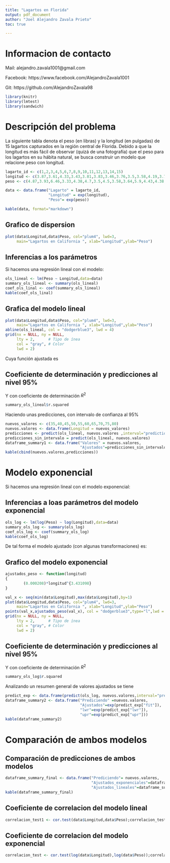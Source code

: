 ```yaml
---
title: "Lagartos en Florida"
output: pdf_document
author: "Joel Alejandro Zavala Prieto"
toc: true

---
```


\newpage

# Informacion de contacto

Mail: alejandro.zavala1001@gmail.com

Facebook: https://www.facebook.com/AlejandroZavala1001

Git: https://github.com/AlejandroZavala98

```r
library(knitr)
library(lmtest)
library(sandwich)
```

\newpage

# Descripción del problema

La siguiente tabla denota el peso (en libras) y la longitud (en pulgadas) de 15 lagartos capturados en la región central de Florida. Debido a que la longitud es más fácil de observar (quizá de una fotografía) que el peso para los lagartos en su hábita natural, se busca construir un modelo que relacione peso con longitud.


```r
lagarto_id <- c(1,2,3,4,5,6,7,8,9,10,11,12,13,14,15)
longitud <- c(3.87,3.61,4.33,3.43,3.81,3.83,3.46,3.76,3.5,3.58,4.19,3.78,3.71,3.73,3.78)
peso <- c(4.87,3.93,6.46,3.33,4.38,4.7,3.5,4.5,3.58,3.64,5.9,4.43,4.38,4.42,4.25)

data <- data.frame("Lagarto" = lagarto_id,
                   "Longitud" = exp(longitud),
                   "Peso"= exp(peso))

kable(data, format="markdown")
```

## Grafico de dispersion 

```r
plot(data$Longitud,data$Peso, col="plum4", lwd=3,
     main="Lagartos en California ", xlab="Longitud",ylab="Peso")
```

## Inferencias a los parámetros

Si hacemos una regresión lineal con el modelo:

\begin{equation*}
\begin{split}
peso_{i} &= \beta_{0} + \beta_{1}longitud_{i} + u_{i} \\
i &= 1,2,...,15 \\
\end{split}
\end{equation*}

```r
ols_lineal <- lm(Peso ~ Longitud,data=data)
summary_ols_lineal <- summary(ols_lineal)
coef_ols_linal <- coef(summary_ols_lineal)
kable(coef_ols_linal)
```

## Grafica del modelo lineal

```r
plot(data$Longitud,data$Peso, col="plum4", lwd=3,
     main="Lagartos en California ", xlab="Longitud",ylab="Peso")
abline(ols_lineal, col = "dodgerblue3", lwd = 4)
grid(nx = NULL, ny = NULL,
     lty = 2,      # Tipo de ínea
     col = "gray", # Color
     lwd = 2)
```

Cuya función ajustada es 

\begin{equation*}
\begin{split}
\hat{peso_{i}} &= -431.09089 + 12.64697longitud_{i}
\end{split}
\end{equation*}

\newpage

## Coeficiente de determinación y predicciones al nivel 95%


Y con coeficiente de determinación $R^{2}$ 
```r
summary_ols_lineal$r.squared
```

Haciendo unas predicciones, con intervalo de confianza al 95%

```r
nuevos_valores <- c(35,40,45,50,55,60,65,70,75,80)
nuevos.valores <- data.frame(Longitud = nuevos_valores)
predicciones <- predict(ols_lineal, nuevos.valores ,interval="prediction", level=0.95)
predicciones_sin_intervalo = predict(ols_lineal, nuevos.valores)
dataframe_summary1 <- data.frame("Valores" = nuevos.valores,
                                 "Ajustados"=predicciones_sin_intervalo)
kable(cbind(nuevos.valores,predicciones))

```


\newpage

# Modelo exponencial

Si hacemos una regresión lineal con el modelo exponencial:

\begin{equation*}
\begin{split}
\ln{peso_{i}} &= \ln{\beta_{0}} + \beta_{1}\ln{longitud_{i}} + u_{i} \\
i &= 1,2,...,15 \\
\end{split}
\end{equation*}

## Inferencias a loas parámetros del modelo exponencial

```r
ols_log <- lm(log(Peso) ~ log(Longitud),data=data)
summary_ols_log <- summary(ols_log)
coef_ols_log <- coef(summary_ols_log)
kable(coef_ols_log)

```

De tal forma el modelo ajustado (con algunas transformaciones) es:

\begin{equation*}
\begin{split}
\hat{\ln{peso_i}} &= -8.476067 + 3.431098\ln{logitud_{i}} \\
\hat{peso_{i}} &=  (0.000208)longitud_{i}^{3.431098}
\end{split}
\end{equation*}

## Grafico del modelo exponencial

```r
ajustados_peso <- function(longitud)
{
        (0.000208)*longitud^{3.431098}
}

val_x <- seq(min(data$Longitud),max(data$Longitud),by=1)
plot(data$Longitud,data$Peso, col="plum4", lwd=3,
     main="Lagartos en California ", xlab="Longitud",ylab="Peso")
points(val_x,ajustados_peso(val_x), col = "dodgerblue3",type="l",lwd = 4)
grid(nx = NULL, ny = NULL,
     lty = 2,      # Tipo de ínea
     col = "gray", # Color
     lwd = 2)
```

\newpage

## Coeficiente de determinación y predicciones al nivel 95%

Y con coeficiente de determinación $R^{2}$ 

```r
summary_ols_log$r.squared
```

Analizando un resumen general de valores ajustados se tiene


```r
predict_exp <- data.frame(predict(ols_log, nuevos.valores,interval="prediction", level=0.95))
dataframe_summary2 <- data.frame("Prediciendo" =nuevos.valores,
                                 "Ajustados"=exp(predict_exp["fit"]),
                                 "lwr"=exp(predict_exp["lwr"]),
                                 "upr"=exp(predict_exp["upr"]))
kable(dataframe_summary2)

```

\newpage

# Comparación de ambos modelos

## Comparación de predicciones de ambos modelos

```r
dataframe_summary_final <- data.frame("Prediciendo"= nuevos.valores,
                                      "Ajustados_exponenciales"=dataframe_summary2$fit,
                                      "Ajustados_lineales"=dataframe_summary1$Ajustados)
kable(dataframe_summary_final)
```

## Coeficiente de correlacion del modelo lineal


```r
correlacion_test1 <- cor.test(data$Longitud,data$Peso);correlacion_test1
```

## Coeficiente de correlacion del modelo exponencial


```r
correlacion_test <- cor.test(log(data$Longitud),log(data$Peso));correlacion_test
```
